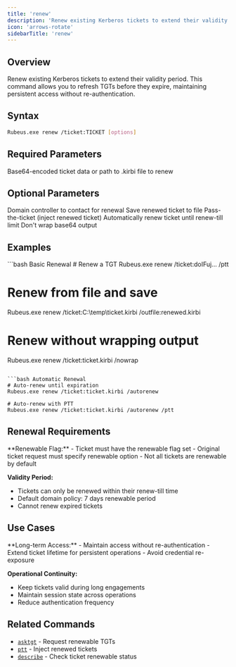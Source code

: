 ```yaml
---
title: 'renew'
description: 'Renew existing Kerberos tickets to extend their validity'
icon: 'arrows-rotate'
sidebarTitle: 'renew'
---
```


## Overview

Renew existing Kerberos tickets to extend their validity period. This command allows you to refresh TGTs before they expire, maintaining persistent access without re-authentication.

## Syntax

```bash
Rubeus.exe renew /ticket:TICKET [options]
```

## Required Parameters

<ParamField path="ticket" type="string" required>
  Base64-encoded ticket data or path to .kirbi file to renew
</ParamField>

## Optional Parameters

<ParamField path="dc" type="string">
  Domain controller to contact for renewal
</ParamField>

<ParamField path="outfile" type="string">
  Save renewed ticket to file
</ParamField>

<ParamField path="ptt" type="boolean">
  Pass-the-ticket (inject renewed ticket)
</ParamField>

<ParamField path="autorenew" type="boolean">
  Automatically renew ticket until renew-till limit
</ParamField>

<ParamField path="nowrap" type="boolean">
  Don't wrap base64 output
</ParamField>

## Examples

<CodeGroup>
```bash Basic Renewal
# Renew a TGT
Rubeus.exe renew /ticket:doIFuj... /ptt

# Renew from file and save
Rubeus.exe renew /ticket:C:\temp\ticket.kirbi /outfile:renewed.kirbi

# Renew without wrapping output
Rubeus.exe renew /ticket:ticket.kirbi /nowrap
```

```bash Automatic Renewal
# Auto-renew until expiration
Rubeus.exe renew /ticket:ticket.kirbi /autorenew

# Auto-renew with PTT
Rubeus.exe renew /ticket:ticket.kirbi /autorenew /ptt
```
</CodeGroup>

## Renewal Requirements

<Accordion title="Ticket Renewability">
  **Renewable Flag:**
  - Ticket must have the renewable flag set
  - Original ticket request must specify renewable option
  - Not all tickets are renewable by default

  **Validity Period:**
  - Tickets can only be renewed within their renew-till time
  - Default domain policy: 7 days renewable period
  - Cannot renew expired tickets
</Accordion>

## Use Cases

<Accordion title="Persistence Maintenance">
  **Long-term Access:**
  - Maintain access without re-authentication
  - Extend ticket lifetime for persistent operations
  - Avoid credential re-exposure

  **Operational Continuity:**
  - Keep tickets valid during long engagements
  - Maintain session state across operations
  - Reduce authentication frequency
</Accordion>

## Related Commands

- [`asktgt`](/GhostPack/Rubeus-mdx/commands/ticket-requests/asktgt) - Request renewable TGTs
- [`ptt`](/GhostPack/Rubeus-mdx/commands/management/ptt) - Inject renewed tickets
- [`describe`](/GhostPack/Rubeus-mdx/commands/management/describe) - Check ticket renewable status